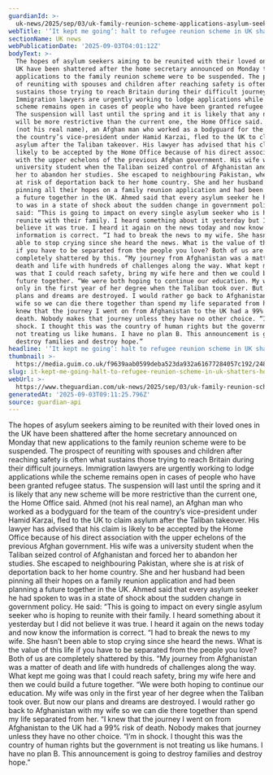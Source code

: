 ```yaml
---
guardianId: >-
  uk-news/2025/sep/03/uk-family-reunion-scheme-applications-asylum-seekers-refugees
webTitle: '‘It kept me going’: halt to refugee reunion scheme in UK shatters hopes'
sectionName: UK news
webPublicationDate: '2025-09-03T04:01:12Z'
bodyText: >-
  The hopes of asylum seekers aiming to be reunited with their loved ones in the
  UK have been shattered after the home secretary announced on Monday that new
  applications to the family reunion scheme were to be suspended. The prospect
  of reuniting with spouses and children after reaching safety is often what
  sustains those trying to reach Britain during their difficult journeys.
  Immigration lawyers are urgently working to lodge applications while the
  scheme remains open in cases of people who have been granted refugee status.
  The suspension will last until the spring and it is likely that any new scheme
  will be more restrictive than the current one, the Home Office said. Ahmed
  (not his real name), an Afghan man who worked as a bodyguard for the team of
  the country’s vice-president under Hamid Karzai, fled to the UK to claim
  asylum after the Taliban takeover. His lawyer has advised that his claim is
  likely to be accepted by the Home Office because of his direct association
  with the upper echelons of the previous Afghan government. His wife was a
  university student when the Taliban seized control of Afghanistan and forced
  her to abandon her studies. She escaped to neighbouring Pakistan, where she is
  at risk of deportation back to her home country. She and her husband had been
  pinning all their hopes on a family reunion application and had been planning
  a future together in the UK. Ahmed said that every asylum seeker he had spoken
  to was in a state of shock about the sudden change in government policy. He
  said: “This is going to impact on every single asylum seeker who is hoping to
  reunite with their family. I heard something about it yesterday but I did not
  believe it was true. I heard it again on the news today and now know the
  information is correct. “I had to break the news to my wife. She hasn’t been
  able to stop crying since she heard the news. What is the value of this life
  if you have to be separated from the people you love? Both of us are
  completely shattered by this. “My journey from Afghanistan was a matter of
  death and life with hundreds of challenges along the way. What kept me going
  was that I could reach safety, bring my wife here and then we could build a
  future together. “We were both hoping to continue our education. My wife was
  only in the first year of her degree when the Taliban took over. But now our
  plans and dreams are destroyed. I would rather go back to Afghanistan with my
  wife so we can die there together than spend my life separated from her. “I
  knew that the journey I went on from Afghanistan to the UK had a 99% risk of
  death. Nobody makes that journey unless they have no other choice. “I’m in
  shock. I thought this was the country of human rights but the government is
  not treating us like humans. I have no plan B. This announcement is going to
  destroy families and destroy hope.”
headline: '‘It kept me going’: halt to refugee reunion scheme in UK shatters hopes'
thumbnail: >-
  https://media.guim.co.uk/f9639aab0599deba523da932a61677284057c192/2488_839_5616_4495/500.jpg
slug: it-kept-me-going-halt-to-refugee-reunion-scheme-in-uk-shatters-hopes
webUrl: >-
  https://www.theguardian.com/uk-news/2025/sep/03/uk-family-reunion-scheme-applications-asylum-seekers-refugees
generatedAt: '2025-09-03T09:11:25.796Z'
source: guardian-api
---
```

The hopes of asylum seekers aiming to be reunited with their loved ones in the UK have been shattered after the home secretary announced on Monday that new applications to the family reunion scheme were to be suspended. The prospect of reuniting with spouses and children after reaching safety is often what sustains those trying to reach Britain during their difficult journeys. Immigration lawyers are urgently working to lodge applications while the scheme remains open in cases of people who have been granted refugee status. The suspension will last until the spring and it is likely that any new scheme will be more restrictive than the current one, the Home Office said. Ahmed (not his real name), an Afghan man who worked as a bodyguard for the team of the country’s vice-president under Hamid Karzai, fled to the UK to claim asylum after the Taliban takeover. His lawyer has advised that his claim is likely to be accepted by the Home Office because of his direct association with the upper echelons of the previous Afghan government. His wife was a university student when the Taliban seized control of Afghanistan and forced her to abandon her studies. She escaped to neighbouring Pakistan, where she is at risk of deportation back to her home country. She and her husband had been pinning all their hopes on a family reunion application and had been planning a future together in the UK. Ahmed said that every asylum seeker he had spoken to was in a state of shock about the sudden change in government policy. He said: “This is going to impact on every single asylum seeker who is hoping to reunite with their family. I heard something about it yesterday but I did not believe it was true. I heard it again on the news today and now know the information is correct. “I had to break the news to my wife. She hasn’t been able to stop crying since she heard the news. What is the value of this life if you have to be separated from the people you love? Both of us are completely shattered by this. “My journey from Afghanistan was a matter of death and life with hundreds of challenges along the way. What kept me going was that I could reach safety, bring my wife here and then we could build a future together. “We were both hoping to continue our education. My wife was only in the first year of her degree when the Taliban took over. But now our plans and dreams are destroyed. I would rather go back to Afghanistan with my wife so we can die there together than spend my life separated from her. “I knew that the journey I went on from Afghanistan to the UK had a 99% risk of death. Nobody makes that journey unless they have no other choice. “I’m in shock. I thought this was the country of human rights but the government is not treating us like humans. I have no plan B. This announcement is going to destroy families and destroy hope.”
